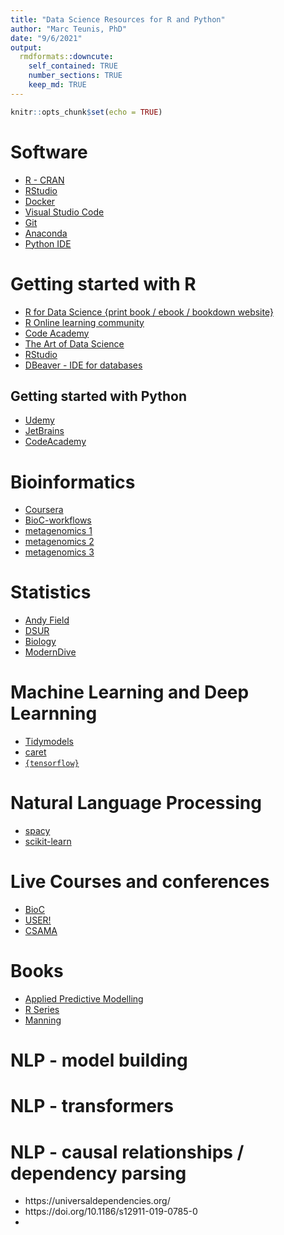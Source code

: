 ```yaml
---
title: "Data Science Resources for R and Python"
author: "Marc Teunis, PhD"
date: "9/6/2021"
output: 
  rmdformats::downcute:
    self_contained: TRUE
    number_sections: TRUE
    keep_md: TRUE
---
```


```r
knitr::opts_chunk$set(echo = TRUE)
```

# Software

 - [R - CRAN](https://cran.r-project.org/)
 - [RStudio](https://www.rstudio.com) 
 - [Docker](https://www.docker.com/)
 - [Visual Studio Code](https://code.visualstudio.com/)
 - [Git](https://git-scm.com/downloads)
 - [Anaconda](https://www.anaconda.com/)
 - [Python IDE](https://www.jetbrains.com/)
 
 
# Getting started with R

 - [R for Data Science {print book / ebook / bookdown website}](https://r4ds.had.co.nz/)
 - [R Online learning community](https://www.youtube.com/channel/UCCaChdLMTYMxyawR_Qf-kYA)
 - [Code Academy](https://www.codecademy.com/search?query=R)
 - [The Art of Data Science](https://www.google.com/url?sa=t&rct=j&q=&esrc=s&source=web&cd=&ved=2ahUKEwi8-_6_7enyAhVCQhoKHdbJBPYQFnoECAkQAQ&url=http%3A%2F%2Fbedford-computing.co.uk%2Flearning%2Fwp-content%2Fuploads%2F2016%2F09%2Fartofdatascience.pdf&usg=AOvVaw3xnbumdj1d5izhoC3DKS5T)
 - [RStudio](https://education.rstudio.com/learn/)
 - [DBeaver - IDE for databases](https://dbeaver.io/)
 
## Getting started with Python

 - [Udemy](https://www.udemy.com/course/python-the-complete-python-developer-course/?gclid=Cj0KCQjw-NaJBhDsARIsAAja6dPRbiLa-EYSjw13U0ZWxz0jwbjRt3vcGMyF6h7RTH9IUeFU9Cz3adMaAj_BEALw_wcB&matchtype=e&utm_campaign=Python_v.PROF_la.EN_cc.ROWMTA-B_ti.7380&utm_content=deal4584&utm_medium=udemyads&utm_source=adwords&utm_term=_._ag_80869581791_._ad_533995898803_._kw_python+beginners_._de_c_._dm__._pl__._ti_kwd-297920078386_._li_9065291_._pd__._)
 - [JetBrains](https://www.jetbrains.com/academy/?source=google&medium=cpc&campaign=13433860686&keyword=learn%20python%20for%20beginners&gclid=Cj0KCQjw-NaJBhDsARIsAAja6dPKipDg_yOic3YNgnmDnZO2rJbnc26eUsZTgPCm6hmzV5J8LHIe6MgaAtVREALw_wcB)
 - [CodeAcademy](https://www.codecademy.com/pages/learn-python-with-pro?g_network=g&g_device=c&g_adid=518718867549&g_campaign=NL+Language%3A+Basic+-+Exact&g_keyword=intro%20to%20python&g_acctid=243-039-7011&g_adtype=search&g_adgroupid=109376887902&g_keywordid=kwd-300162579586&g_campaignid=11469904505&utm_id=t_kwd-300162579586:ag_109376887902:cp_11469904505:n_g:d_c&utm_term=intro%20to%20python&utm_campaign=NL%20Language%3A%20Basic%20-%20Exact&utm_source=google&utm_medium=paid-search&utm_content=518718867549&hsa_acc=2430397011&hsa_cam=11469904505&hsa_grp=109376887902&hsa_ad=518718867549&hsa_src=g&hsa_tgt=kwd-300162579586&hsa_kw=intro%20to%20python&hsa_mt=e&hsa_net=adwords&hsa_ver=3&gclid=Cj0KCQjw-NaJBhDsARIsAAja6dPmF7yspCRLb8wfuoobk8shT_YIUwY10YsHAIHemAp_o3iKN-Pcs18aAn8UEALw_wcB)

# Bioinformatics

 - [Coursera](https://www.coursera.org/learn/bioconductor)
 - [BioC-workflows](https://www.bioconductor.org/packages/release/workflows/)
 - [metagenomics 1](https://docs.qiime2.org/2021.4/getting-started/)
 - [metagenomics 2](https://huttenhower.sph.harvard.edu/metaphlan/)
 - [metagenomics 3](https://github.com/DerrickWood/kraken2/wiki/Manual)
 
# Statistics

 - [Andy Field](https://www.discovr.rocks/)
 - [DSUR](https://www.discovr.rocks/discovr/)
 - [Biology](https://www.huber.embl.de/msmb/)
 - [ModernDive](https://moderndive.com/)

# Machine Learning and Deep Learnning

 - [Tidymodels](https://www.tidymodels.org/start/)
 - [caret](https://topepo.github.io/caret/)
 - [`{tensorflow}`](https://tensorflow.rstudio.com/tutorials/)
 
# Natural Language Processing

 - [spacy](https://spacy.io/)
 - [scikit-learn](https://scikit-learn.org/stable/)

# Live Courses and conferences

 - [BioC](https://bioc2021.bioconductor.org/)
 - [USER!](https://user2021.r-project.org/)
 - [CSAMA](https://www.huber.embl.de/csama2020/)
 
# Books

 - [Applied Predictive Modelling](http://appliedpredictivemodeling.com/)
 - [R Series](https://www.routledge.com/Chapman--HallCRC-The-R-Series/book-series/CRCTHERSER?a=1&pg=4&gclid=Cj0KCQjw-NaJBhDsARIsAAja6dMabjgxY0cxKoZQNDI0e7pdJcqB080chcNsYbVx6vxuwHqGvP8SpWQaAvFzEALw_wcB)
 - [Manning](https://www.manning.com/)

# NLP - model building


# NLP - transformers


# NLP - causal relationships / dependency parsing

 - https://universaldependencies.org/
 - https://doi.org/10.1186/s12911-019-0785-0
 - 




